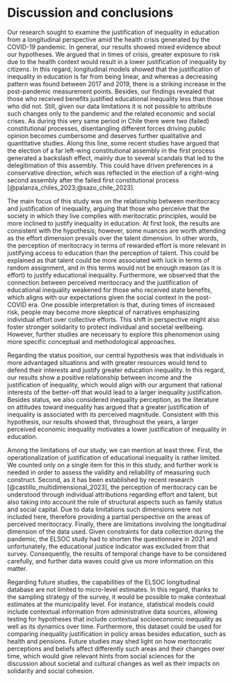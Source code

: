 # Discussion and conclusions

Our research sought to examine the justification of inequality in education from a longitudinal perspective amid the health crisis generated by the COVID-19 pandemic. In general, our results showed mixed evidence about our hypotheses. We argued that in times of crisis, greater exposure to risk due to the health context would result in a lower justification of inequality by citizens. In this regard, longitudinal models showed that the justification of inequality in education is far from being linear, and whereas a decreasing pattern was found between 2017 and 2019, there is a striking increase in the post-pandemic measurement points. Besides, our findings revealed that those who received benefits justified educational inequality less than those who did not. Still, given our data limitations it is not possible to attribute such changes only to the pandemic and the related economic and social crises. As during this very same period in Chile there were two (failed) constitutional processes, disentangling different forces driving public opinion becomes cumbersome and deserves further qualitative and quantitative studies. Along this line, some recent studies have argued that the election of a far left-wing constitutional assembly in the first process generated a backslash effect, mainly due to several scandals that led to the delegitimation of this assembly. This could have driven preferences in a conservative direction, which was reflected in the election of a right-wing second assembly after the failed first constitutional process [@palanza_chiles_2023;@sazo_chile_2023].

The main focus of this study was on the relationship between meritocracy and justification of inequality, arguing that those who perceive that the society in which they live complies with meritocratic principles, would be more inclined to justify inequality in education. At first look, the results are consistent with the hypothesis; however, some nuances are worth attending as the effort dimension prevails over the talent dimension. In other words, the perception of meritocracy in terms of rewarded effort is more relevant in justifying access to education than the perception of talent. This could be explained as that talent could be more associated with luck in terms of random assignment, and in this terms would not be enough reason (as it is effort) to justify educational inequality. Furthermore, we observed that the connection between perceived meritocracy and the justification of educational inequality weakened for those who received state benefits, which aligns with our expectations given the social context in the post-COVID era. One possible interpretation is that, during times of increased risk, people may become more skeptical of narratives emphasizing individual effort over collective efforts. This shift in perspective might also foster stronger solidarity to protect individual and societal wellbeing. However, further studies are necessary to explore this phenomenon using more specific conceptual and methodological approaches.

Regarding the status position, our central hypothesis was that individuals in more advantaged situations and with greater resources would tend to defend their interests and justify greater education inequality. In this regard, our results show a positive relationship between income and the justification of inequality, which would align with our argument that rational interests of the better-off that would lead to a larger inequality justification. Besides status, we also considered inequality perception, as the literature on attitudes toward inequality has argued that a greater justification of inequality is associated with its perceived magnitude. Consistent with this hypothesis, our results showed that, throughout the years, a larger perceived economic inequality motivates a lower justification of inequality in education.

Among the limitations of our study, we can mention at least three. First, the operationalization of justification of educational inequality is rather limited. We counted only on a single item for this in this study, and further work is needed in order to assess the validity and reliability of measuring such construct. Second, as it has been established by recent research [@castillo_multidimensional_2023], the perception of meritocracy can be understood through individual attributions regarding effort and talent, but also taking into account the role of structural aspects such as family status and social capital. Due to data limitations such dimensions were not included here, therefore providing a partial perspective on the areas of perceived meritocracy. Finally, there are limitations involving the longitudinal dimension of the data used. Given constraints for data collection during the pandemic, the ELSOC study had to shorten the questionnaire in 2021 and unfortunately, the educational justice indicator was excluded from that survey. Consequently, the results of temporal change have to be considered carefully, and further data waves could give us more information on this matter.

Regarding future studies, the capabilities of the ELSOC longitudinal database are not limited to micro-level estimates. In this regard, thanks to the sampling strategy of the survey, it would be possible to make contextual estimates at the municipality level. For instance, statistical models could include contextual information from administrative data sources, allowing testing for hypotheses that include contextual socioeconomic inequality as well as its dynamics over time.  Furthermore, this dataset could be used for comparing inequality justification in policy areas besides education, such as health and pensions. Future studies may shed light on how meritocratic perceptions and beliefs affect differently such areas and their changes over time, which would give relevant hints from social sciences for the discussion about societal and cultural changes as well as their impacts on solidarity and social cohesion.

